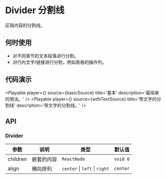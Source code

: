 
# Divider 分割线

区隔内容的分割线。

## 何时使用

- 对不同章节的文本段落进行分割。
- 对行内文字/链接进行分割，例如表格的操作列。

## 代码演示

<Playable player={<Basic />} source={basicSource} title='基本' description='最简单的用法。' />
<Playable player={<WithText />} source={withTextSource} title='带文字的分割线' description='带文字的分割线。' />

## API

### Divider

| 参数     | 说明       | 类型                          | 默认值   |
| -------- | ---------- | ----------------------------- | -------- |
| children | 嵌套的内容 | `ReactNode`                   | `void 0` |
| align    | 横向排列   | `center` \| `left` \| `right` | `center` |
